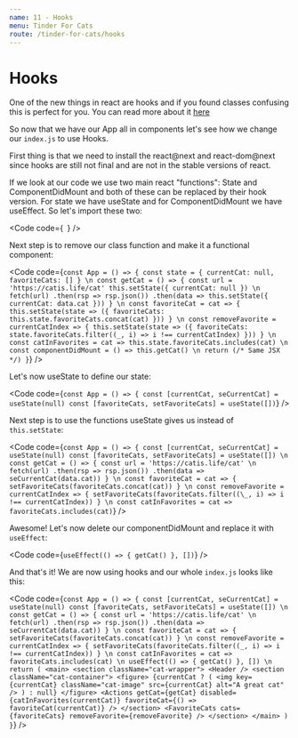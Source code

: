 ```yaml
---
name: 11 - Hooks
menu: Tinder For Cats
route: /tinder-for-cats/hooks
---
```



# Hooks

One of the new things in react are hooks and if you found classes confusing this is perfect for you.
You can read more about it [here](https://reactjs.org/docs/hooks-intro.html)

So now that we have our App all in components let's see how we change our `index.js` to use Hooks.

First thing is that we need to install the react@next and react-dom@next since hooks are still not final and are not in the stable versions of react.

If we look at our code we use two main react "functions": State and ComponentDidMount and both of these can be replaced by their hook version.
For state we have useState and for ComponentDidMount we have useEffect. So let's import these two:

<Code
  code={`
`}
/>

Next step is to remove our class function and make it a functional component:

<Code
  code={`
const App = () => {
  const state = {
    currentCat: null,
    favoriteCats: []
  }
\n
  const getCat = () => {
    const url = 'https://catis.life/cat'
    this.setState({ currentCat: null })
\n
    fetch(url)
      .then(rsp => rsp.json())
      .then(data => this.setState({ currentCat: data.cat }))
  }
\n
  const favoriteCat = cat => {
    this.setState(state => ({
      favoriteCats: this.state.favoriteCats.concat(cat)
    }))
  }
\n
  const removeFavorite = currentCatIndex => {
    this.setState(state => ({
      favoriteCats: state.favoriteCats.filter((_, i) => i !== currentCatIndex)
    }))
  }
\n
  const catInFavorites = cat => this.state.favoriteCats.includes(cat)
\n
  const componentDidMount = () => this.getCat()
\n
  return (/* Same JSX */)
}
`}
/>

Let's now useState to define our state:

<Code
  code={`
const App = () => {
  const [currentCat, seCurrentCat] = useState(null)
  const [favoriteCats, setFavoriteCats] = useState([])
`}
/>

Next step is to use the functions useState gives us instead of `this.setState`:

<Code
  code={`
const App = () => {
  const [currentCat, seCurrentCat] = useState(null)
  const [favoriteCats, setFavoriteCats] = useState([])
\n
  const getCat = () => {
    const url = 'https://catis.life/cat'
\n
    fetch(url)
      .then(rsp => rsp.json())
      .then(data => seCurrentCat(data.cat))
}
\n
const favoriteCat = cat => {
  setFavoriteCats(favoriteCats.concat(cat))
}
\n
const removeFavorite = currentCatIndex => {
  setFavoriteCats(favoriteCats.filter((\_, i) => i !== currentCatIndex))
}
\n
const catInFavorites = cat => favoriteCats.includes(cat)
`}
/>

Awesome! Let's now delete our componentDidMount and replace it with `useEffect`:

<Code
  code={`
  useEffect(() => {
    getCat()
  }, [])
`}
/>

And that's it! We are now using hooks and our whole `index.js` looks like this:

<Code
  code={`
const App = () => {
  const [currentCat, seCurrentCat] = useState(null)
  const [favoriteCats, setFavoriteCats] = useState([])
\n
  const getCat = () => {
    const url = 'https://catis.life/cat'
\n
    fetch(url)
      .then(rsp => rsp.json())
      .then(data => seCurrentCat(data.cat))
  }
\n
  const favoriteCat = cat => {
    setFavoriteCats(favoriteCats.concat(cat))
  }
\n
  const removeFavorite = currentCatIndex => {
    setFavoriteCats(favoriteCats.filter((_, i) => i !== currentCatIndex))
  }
\n
  const catInFavorites = cat => favoriteCats.includes(cat)
\n
  useEffect(() => {
    getCat()
  }, [])
\n
  return (
    <main>
      <section className="cat-wrapper">
        <Header />
        <section className="cat-container">
          <figure>
            {currentCat ? (
              <img
                key={currentCat}
                className="cat-image"
                src={currentCat}
                alt="A great cat"
              />
            ) : null}
          </figure>
          <Actions
            getCat={getCat}
            disabled={catInFavorites(currentCat)}
            favoriteCat={() => favoriteCat(currentCat)}
          />
        </section>
        <FavoriteCats
          cats={favoriteCats}
          removeFavorite={removeFavorite}
        />
      </section>
    </main>
  )
}
`}
/>
